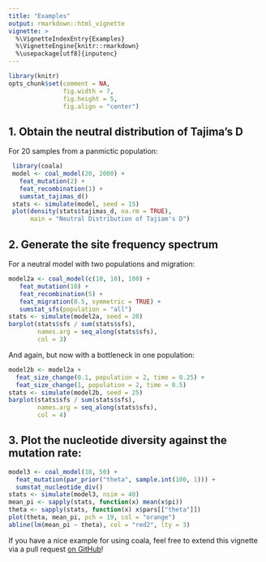 ```yaml
---
title: "Examples"
output: rmarkdown::html_vignette
vignette: >
  %\VignetteIndexEntry{Examples}
  %\VignetteEngine{knitr::rmarkdown}
  %\usepackage[utf8]{inputenc}
---
```



```r
library(knitr)
opts_chunk$set(comment = NA, 
               fig.width = 7, 
               fig.height = 5,
               fig.align = "center")
```


## 1. Obtain the neutral distribution of Tajima's D

For 20 samples from a panmictic population:

```r
 library(coala)
 model <- coal_model(20, 2000) +
   feat_mutation(2) +
   feat_recombination(1) +
   sumstat_tajimas_d()
 stats <- simulate(model, seed = 15)
 plot(density(stats$tajimas_d, na.rm = TRUE), 
      main = "Neutral Distribution of Tajiam's D")
```



## 2. Generate the site frequency spectrum
For a neutral model with two populations and migration:
```r
model2a <- coal_model(c(10, 10), 100) +
   feat_mutation(10) +
   feat_recombination(5) +
   feat_migration(0.5, symmetric = TRUE) +
   sumstat_sfs(population = "all")
stats <- simulate(model2a, seed = 20)
barplot(stats$sfs / sum(stats$sfs), 
        names.arg = seq_along(stats$sfs), 
        col = 3)
```

And again, but now with a bottleneck in one population:
```r
model2b <- model2a +
  feat_size_change(0.1, population = 2, time = 0.25) +
  feat_size_change(1, population = 2, time = 0.5)
stats <- simulate(model2b, seed = 25)
barplot(stats$sfs / sum(stats$sfs), 
        names.arg = seq_along(stats$sfs), 
        col = 4)
```



## 3. Plot the nucleotide diversity against the mutation rate:
```r
model3 <- coal_model(10, 50) +
  feat_mutation(par_prior("theta", sample.int(100, 1))) +
  sumstat_nucleotide_div()
stats <- simulate(model3, nsim = 40)
mean_pi <- sapply(stats, function(x) mean(x$pi))
theta <- sapply(stats, function(x) x$pars[["theta"]])
plot(theta, mean_pi, pch = 19, col = "orange")
abline(lm(mean_pi ~ theta), col = "red2", lty = 3)
```

If you have a nice example for using coala, feel free to extend this 
vignette via a pull request [on GitHub](https://github.com/statgenlmu/coala)!
